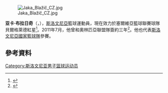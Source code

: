 [[File:Jaka_Blažič_CZ.jpg|thumb]]

'''亚卡·布拉日奇'''（{{lang-sl|'''Jaka Blažič'''}}，{{bd|1990年|6月30日}}），[[斯洛文尼亞|斯洛文尼亞]]籃球運動員，現在效力於塞爾維亞籃球聯賽球隊貝爾格萊德紅星<ref>{{cite web|title=CRVENA ZVEZDA adds Blazic|url=http://www.euroleague.net/euroleaguenews/transactions/2013-14-signings/i/114370/8177/crvena-zvezda-adds-blazic|work=Euroleague.net|accessdate=18 June 2013|deadurl=yes|archiveurl=https://web.archive.org/web/20130707142000/http://www.euroleague.net/euroleaguenews/transactions/2013-14-signings/i/114370/8177/crvena-zvezda-adds-blazic|archivedate=2013-07-07}}</ref>。2011年7月，他曾和奧林匹亞聯盟隊簽約三年<ref>{{cite news|title=UNION OLIMPIJA invests in promising guard Blazic|url=http://www.euroleague.net/euroleaguenews/transactions/2011-12-signings/i/86940/5611/union-olimpija-invests-in-promising-guard-blazic|accessdate=23 September 2014|work=Euroleague.net|deadurl=yes|archiveurl=https://web.archive.org/web/20121106011526/http://www.euroleague.net/euroleaguenews/transactions/2011-12-signings/i/86940/5611/union-olimpija-invests-in-promising-guard-blazic|archivedate=2012-11-06}}</ref>。他也代表[[斯洛文尼亞國家籃球隊|斯洛文尼亞國家籃球隊]]參賽。

== 參考資料 ==
{{Reflist}}

{{2014年男篮世界杯斯洛文尼亚队阵容}}

{{Authority control}}
{{DEFAULTSORT:Blažič, Jaka}}
[[Category:斯洛文尼亚男子篮球运动员|Category:斯洛文尼亚男子篮球运动员]]